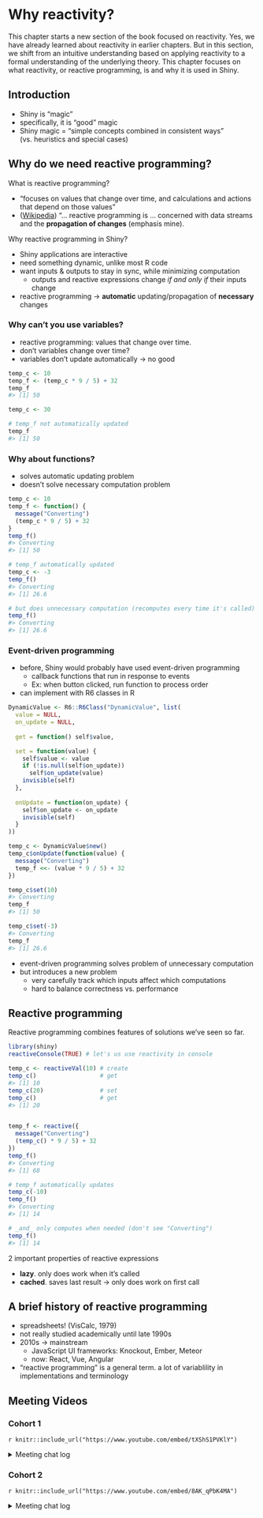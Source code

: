 # Why reactivity?

This chapter starts a new section of the book focused on reactivity.
Yes, we have already learned about reactivity in earlier chapters.
But in this section, we shift from an intuitive understanding based on applying
 reactivity to a formal understanding of the underlying theory.
This chapter focuses on what reactivity, or reactive programming, is and why
 it is used in Shiny.
 
## Introduction

- Shiny is "magic"
- specifically, it is "good" magic
- Shiny magic = "simple concepts combined in consistent ways" (vs. heuristics
 and special cases)
 
## Why do we need reactive programming?
 
What is reactive programming?
 
 - "focuses on values that change over time, and calculations and actions that
  depend on those values"
- ([Wikipedia](https://en.wikipedia.org/wiki/Reactive_programming)) "... 
 reactive programming is ... concerned with data streams and the 
 **propagation of changes** (emphasis mine).
 
Why reactive programming in Shiny?

- Shiny applications are interactive
- need something dynamic, unlike most R code
- want inputs & outputs to stay in sync, while minimizing computation
  - outputs and reactive expressions change _if and only if_ their inputs change
- reactive programming -> **automatic** updating/propagation of **necessary**
 changes

### Why can't you use variables?

- reactive programming: values that change over time.
- don't variables change over time?
- variables don't update automatically -> no good

```r
temp_c <- 10
temp_f <- (temp_c * 9 / 5) + 32
temp_f
#> [1] 50

temp_c <- 30

# temp_f not automatically updated
temp_f
#> [1] 50
```



### Why about functions?

- solves automatic updating problem
- doesn't solve necessary computation problem

```r
temp_c <- 10
temp_f <- function() {
  message("Converting") 
  (temp_c * 9 / 5) + 32
}
temp_f()
#> Converting
#> [1] 50

# temp_f automatically updated
temp_c <- -3
temp_f() 
#> Converting
#> [1] 26.6

# but does unnecessary computation (recomputes every time it's called)
temp_f() 
#> Converting
#> [1] 26.6
```


### Event-driven programming

- before, Shiny would probably have used event-driven programming
  - callback functions that run in response to events
  - Ex: when button clicked, run function to process order
- can implement with R6 classes in R

```r
DynamicValue <- R6::R6Class("DynamicValue", list(
  value = NULL,
  on_update = NULL,
  
  get = function() self$value,

  set = function(value) {
    self$value <- value
    if (!is.null(self$on_update)) 
      self$on_update(value)
    invisible(self)
  },
  
  onUpdate = function(on_update) {
    self$on_update <- on_update
    invisible(self)
  }
))
```


```r
temp_c <- DynamicValue$new()
temp_c$onUpdate(function(value) {
  message("Converting") 
  temp_f <<- (value * 9 / 5) + 32
})

temp_c$set(10)
#> Converting
temp_f
#> [1] 50

temp_c$set(-3)
#> Converting
temp_f
#> [1] 26.6
```


- event-driven programming solves problem of unnecessary computation
- but introduces a new problem
  - very carefully track which inputs affect which computations
  - hard to balance correctness vs. performance
  
## Reactive programming

Reactive programming combines features of solutions we've seen so far.

```r
library(shiny)
reactiveConsole(TRUE) # let's us use reactivity in console

temp_c <- reactiveVal(10) # create
temp_c()                  # get
#> [1] 10
temp_c(20)                # set
temp_c()                  # get
#> [1] 20


temp_f <- reactive({
  message("Converting") 
  (temp_c() * 9 / 5) + 32
})
temp_f()
#> Converting
#> [1] 68

# temp_f automatically updates
temp_c(-10)
temp_f()
#> Converting
#> [1] 14

# _and_ only computes when needed (don't see "Converting")
temp_f()
#> [1] 14
```


2 important properties of reactive expressions

- **lazy**. only does work when it's called
- **cached**. saves last result -> only does work on first call

## A brief history of reactive programming

- spreadsheets! (VisCalc, 1979)
- not really studied academically until late 1990s
- 2010s -> mainstream
  - JavaScript UI frameworks: Knockout, Ember, Meteor
  - now: React, Vue, Angular
- "reactive programming" is a general term. a lot of variablility in 
 implementations and terminology


## Meeting Videos

### Cohort 1

`r knitr::include_url("https://www.youtube.com/embed/tXShS1PVKlY")`

<details>
  <summary> Meeting chat log </summary>
  
```
00:01:19	Russ Hyde:	Hi Everyone4
00:05:22	Russ Hyde:	There are lots of chapters available if anyone would like to do a talk over the next few weeks.
00:05:37	Russ Hyde:	Myself and Diamantis have the next couple of weeks planned.
00:06:16	Russ Hyde:	But there's another chapter in the Reactivity section and all-but-one of the best-practices chapters available
00:06:50	Andrew MacDonald (he/him):	hello everyone! :
00:06:53	Andrew MacDonald (he/him):	:D
00:06:57	Russ Hyde:	Those chapters take us up to mid-august.
00:07:13	Russ Hyde:	And hopefully we'll all be expert shiny devs by then ...
00:09:14	Layla Bouzoubaa:	I think I can do functions
00:09:19	Layla Bouzoubaa:	*think*
00:10:44	Andrew MacDonald (he/him):	I could be an understudy for ch16 :)
00:12:03	Russ Hyde:	Layla, if you'd like to do functions that would be great
00:12:33	Layla Bouzoubaa:	Ok, I’ll go ahead and put it in the books
00:12:39	Layla Bouzoubaa:	6/29
00:12:55	Russ Hyde:	:)
00:31:55	priyanka gagneja:	Yeah {react log}
00:41:21	priyanka gagneja:	@Layla - you might like this https://www.youtube.com/watch?v=8VjkatOf7Bs
00:48:49	Layla Bouzoubaa:	Sorry everyone, I need to hop off. See you next week!!
00:49:31	priyanka gagneja:	By Maya Gans :P
00:50:09	priyanka gagneja:	Well .. I meant author of the book ‘javascript for R’ that AB brought up
00:52:08	Andrew MacDonald (he/him):	this was a lighter chapter! touches on a lot of topics though
00:52:20	Andrew MacDonald (he/him):	yeah thanks Andrew B., great summary
```
</details>

### Cohort 2

`r knitr::include_url("https://www.youtube.com/embed/8AK_qPbK4MA")`

<details>
  <summary> Meeting chat log </summary>
  
```
00:43:00	Ryan Metcalf:	Not sure if this quite answers the question of cache’ing variables in a Shiny Server -> UI handshake. The comment I made was toward “threading”. The article does clarify the differences. https://www.digitalocean.com/community/tutorials/apache-vs-nginx-practical-considerations
```
</details>


<!--
### Cohort 3

`r knitr::include_url("https://www.youtube.com/embed/URL")`

<details>
  <summary>Meeting chat log</summary>
```
LOG
```
</details>
-->


<!--
### Cohort 4

`r knitr::include_url("https://www.youtube.com/embed/URL")`

<details>
  <summary>Meeting chat log</summary>
```
LOG
```
</details>
-->
